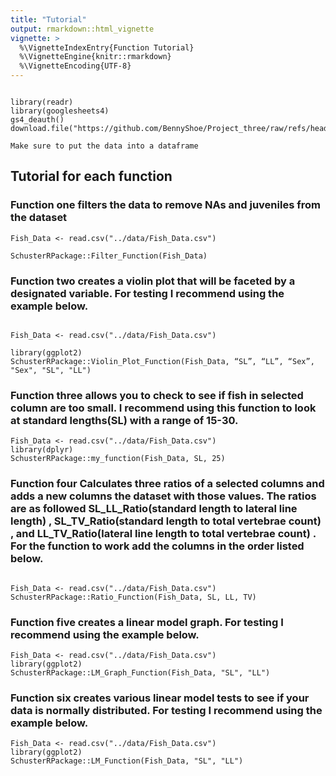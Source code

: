 ```yaml
---
title: "Tutorial"
output: rmarkdown::html_vignette
vignette: >
  %\VignetteIndexEntry{Function Tutorial}
  %\VignetteEngine{knitr::rmarkdown}
  %\VignetteEncoding{UTF-8}
--- 
```

```

library(readr)
library(googlesheets4)
gs4_deauth()
download.file("https://github.com/BennyShoe/Project_three/raw/refs/heads/main/data/R_Project1_Our_Data.csv","/cloud/project/data/Fish_Data.csv")

Make sure to put the data into a dataframe 
```

## Tutorial for each function

### Function one filters the data to remove NAs and juveniles from the dataset
```
Fish_Data <- read.csv("../data/Fish_Data.csv")

SchusterRPackage::Filter_Function(Fish_Data)
```
### Function two creates a violin plot that will be faceted by a designated variable. For testing I recommend using the example below.  
```

Fish_Data <- read.csv("../data/Fish_Data.csv")

library(ggplot2)
SchusterRPackage::Violin_Plot_Function(Fish_Data, “SL”, “LL”, “Sex”, "Sex", "SL", "LL")

```

### Function three allows you to check to see if fish in selected column are too small. I recommend using this function to look at standard lengths(SL) with a range of 15-30. 
```
Fish_Data <- read.csv("../data/Fish_Data.csv")
library(dplyr)
SchusterRPackage::my_function(Fish_Data, SL, 25)

```

### Function four Calculates three ratios of a selected columns and adds a new columns the dataset with those values. The ratios are as followed SL_LL_Ratio(standard length to lateral line length) , SL_TV_Ratio(standard length to total vertebrae count) , and LL_TV_Ratio(lateral line length to total vertebrae count) . For the function to work add the columns in the order listed below. 

```

Fish_Data <- read.csv("../data/Fish_Data.csv")
SchusterRPackage::Ratio_Function(Fish_Data, SL, LL, TV)

```

### Function five creates a linear model graph. For testing I recommend using the example below.  

```
Fish_Data <- read.csv("../data/Fish_Data.csv")
library(ggplot2)
SchusterRPackage::LM_Graph_Function(Fish_Data, "SL", "LL")

```

### Function six creates various linear model tests to see if your data is normally distributed. For testing I recommend using the example below.  

```
Fish_Data <- read.csv("../data/Fish_Data.csv")
library(ggplot2)
SchusterRPackage::LM_Function(Fish_Data, "SL", "LL")

```


